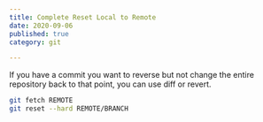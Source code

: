 ```yaml
---
title: Complete Reset Local to Remote
date: 2020-09-06
published: true
category: git

---
```

If you have a commit you want to reverse but not change the entire repository back to that point, you can use diff or revert.


```bash
git fetch REMOTE
git reset --hard REMOTE/BRANCH
```
